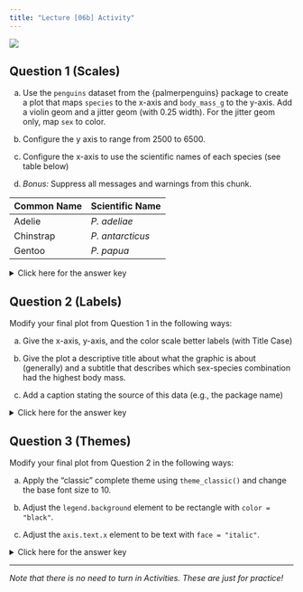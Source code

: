 ```yaml
---
title: "Lecture [06b] Activity"
---
```


![](../../img/programmer_2780E3.svg){.hero}

## Question 1 (Scales)

a) Use the `penguins` dataset from the \{palmerpenguins\} package to create a plot that maps `species` to the x-axis and `body_mass_g` to the y-axis. Add a violin geom and a jitter geom (with 0.25 width). For the jitter geom only, map `sex` to color.

b) Configure the y axis to range from 2500 to 6500.

c) Configure the x-axis to use the scientific names of each species (see table below)

d) *Bonus:* Suppress all messages and warnings from this chunk.

| Common Name | Scientific Name  |
|-------------|------------------|
| Adelie      | *P. adeliae*     |
| Chinstrap   | *P. antarcticus* |
| Gentoo      | *P. papua*       |

<p><details>
<summary>Click here for the answer key</summary>
<blockquote>

```r
#| message: false
#| warning: false

library(tidyverse)
library(palmerpenguins)

ggplot(penguins, aes(x = species, y = body_mass_g)) +
  geom_violin() + 
  geom_jitter(width = 0.25, aes(color = sex)) +
  scale_y_continuous(limits = c(2500, 6500)) +
  scale_x_discrete(
    labels = c(
      "Adelie" = "P. adeliae",
      "Chinstrap" = "P. antarcticus",
      "Gentoo" = "P. papua"
    )
  )
```

</blockquote></details></p>


## Question 2 (Labels)

Modify your final plot from Question 1 in the following ways:

a) Give the x-axis, y-axis, and the color scale better labels (with Title Case)

b) Give the plot a descriptive title about what the graphic is about (generally) and a subtitle that describes which sex-species combination had the highest body mass.

c) Add a caption stating the source of this data (e.g., the package name)

<p><details>
<summary>Click here for the answer key</summary>
<blockquote>

```r
#| message: false
#| warning: false

ggplot(penguins, aes(x = species, y = body_mass_g)) +
  geom_violin() + 
  geom_jitter(width = 0.25, aes(color = sex)) +
  scale_y_continuous(limits = c(2500, 6500)) +
  scale_x_discrete(
    labels = c(
      "Adelie" = "P. adeliae",
      "Chinstrap" = "P. antarcticus",
      "Gentoo" = "P. papua"
    )
  ) +
  labs(
    x = "Penguin Species",
    y = "Body Mass (g)",
    color = "Sex",
    title = "Body Mass by Species and Sex of Penguins at Palmer Station",
    subtitle = "The penguins with the highest body mass were males of the P. papua species",
    caption = "Data from the {palmerpenguins} R package"
  )
```


</blockquote></details></p>

## Question 3 (Themes)

Modify your final plot from Question 2 in the following ways:

a) Apply the "classic" complete theme using `theme_classic()` and change the base font size to 10.

b) Adjust the `legend.background` element to be rectangle with `color = "black"`.

c) Adjust the `axis.text.x` element to be text with `face = "italic"`.

<p><details>
<summary>Click here for the answer key</summary>
<blockquote>

```r
#| message: false
#| warning: false

ggplot(penguins, aes(x = species, y = body_mass_g)) +
  geom_violin() + 
  geom_jitter(width = 0.25, aes(color = sex)) +
  scale_y_continuous(limits = c(2500, 6500)) +
  scale_x_discrete(
    labels = c(
      "Adelie" = "P. adeliae",
      "Chinstrap" = "P. antarcticus",
      "Gentoo" = "P. papua"
    )
  ) +
  labs(
    x = "Penguin Species",
    y = "Body Mass (g)",
    color = "Sex",
    title = "Body Mass by Species and Sex of Penguins at Palmer Station",
    subtitle = "The penguins with the highest body mass were males of the P. papua species",
    caption = "Data from the {palmerpenguins} R package"
  ) +
  theme_classic(base_size = 10) +
  theme(
    axis.text.x = element_text(face = "italic"),
    legend.background = element_rect(color = "black")
  )
```

</blockquote></details></p>

---

*Note that there is no need to turn in Activities. These are just for practice!*
